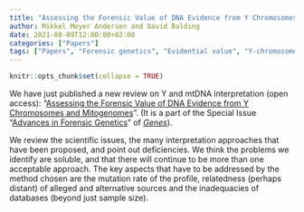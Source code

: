 ```yaml
---
title: "Assessing the Forensic Value of DNA Evidence from Y Chromosomes and Mitogenomes"
author: Mikkel Meyer Andersen and David Balding
date: 2021-08-09T12:00:00+02:00
categories: ["Papers"]
tags: ["Papers", "Forensic genetics", "Evidential value", "Y-chromosomes", "Mitochondria", "mtDNA"]
---
```


```r
knitr::opts_chunk$set(collapse = TRUE)
```

We have just published a new review on Y and mtDNA interpretation (open access): 
"[Assessing the Forensic Value of DNA Evidence from Y Chromosomes and Mitogenomes](https://www.mdpi.com/2073-4425/12/8/1209)". 
(It is a part of the Special Issue "[Advances in Forensic Genetics](https://www.mdpi.com/journal/genes/special_issues/Advances_Forensic_Genetics)" of *[Genes](https://www.mdpi.com/journal/genes/s)*).

We review the scientific issues, the many interpretation approaches that have been proposed, and point out deficiencies.  We think the problems we identify are soluble, and that there will continue to be more than one acceptable approach.  The key aspects that have to be addressed by the method chosen are the mutation rate of the profile, relatedness (perhaps distant) of alleged and alternative sources and the inadequacies of databases (beyond just sample size).
